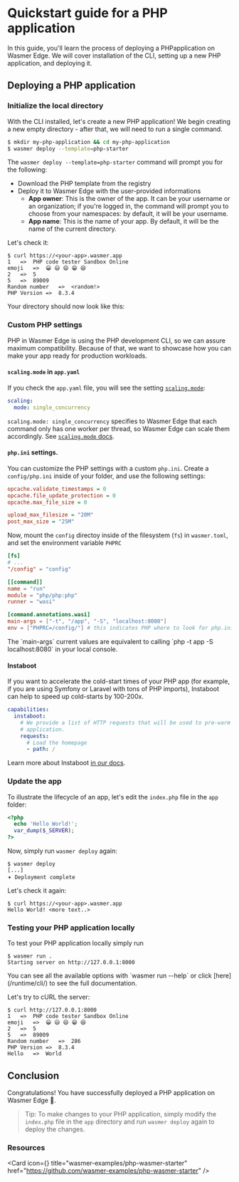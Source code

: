 
# Quickstart guide for a PHP application

In this guide, you'll learn the process of deploying a PHPapplication on Wasmer Edge.
We will cover installation of the CLI, setting up a new PHP application, and deploying it.

## Deploying a PHP application 

<Steps>

<Install />

<CliVersionCallout />

### Initialize the local directory 

With the CLI installed, let's create a new PHP application! We begin 
creating a new empty directory - after that, we will need to run a single command. 

```bash
$ mkdir my-php-application && cd my-php-application
$ wasmer deploy --template=php-starter
```

The `wasmer deploy --template=php-starter` command will prompt you for the following:

- Download the PHP template from the registry 
- Deploy it to Wasmer Edge with the user-provided informations
  - **App owner**: This is the owner of the app. It can be your username
    or an organization; if you're logged in, the command will prompt you to
    choose from your namespaces: by default, it will be your username.
  - **App name**: This is the name of your app. By default, it will be the name
    of the current directory. 

Let's check it: 
```shell
$ curl https://<your-app>.wasmer.app
1	=>	PHP code tester Sandbox Online
emoji	=>	😀 😃 😄 😁 😆
2	=>	5
5	=>	89009
Random number	=>	<random!>
PHP Version	=>	8.3.4
```


Your directory should now look like this:

<FileTree>
  <FileTree.Folder name="app" defaultOpen>
    <FileTree.File name="index.php" />
    <FileTree.File name="info.php" />
  </FileTree.Folder>
  <FileTree.File name="README.md" />
  <FileTree.File name="app.yaml" />
  <FileTree.File name="wasmer.toml" />
</FileTree>

### Custom PHP settings 

PHP in Wasmer Edge is using the PHP development CLI, so we can assure maximum compatibility.
Because of that, we want to showcase how you can make your app ready for production workloads.

#### `scaling.mode` in `app.yaml`

If you check the `app.yaml` file, you will see the setting [`scaling.mode`](https://github.com/wasmer-examples/php-wasmer-starter/blob/main/app.yaml#L5-L6):

```yaml copy /single_concurrency/
scaling:
  mode: single_concurrency
```

`scaling.mode: single_concurrency` specifies to Wasmer Edge that each command only has one worker per thread, so Wasmer Edge can scale them accordingly. See [`scaling.mode` docs](/edge/configuration#scalingmode).

#### `php.ini` settings.

You can customize the PHP settings with a custom `php.ini`.
Create a `config/php.ini` inside of your folder, and use the following settings:

```ini filename="config/php.ini" copy
opcache.validate_timestamps = 0
opcache.file_update_protection = 0
opcache.max_file_size = 0

upload_max_filesize = "20M"
post_max_size = "25M"
```

Now, mount the `config` directoy inside of the filesystem (`fs`) in `wasmer.toml`, and set the
environment variable `PHPRC`

```toml filename="wasmer.toml" /config/ /PHPRC/
[fs]
# ...
"/config" = "config"

[[command]]
name = "run"
module = "php/php:php"
runner = "wasi"

[command.annotations.wasi]
main-args = ["-t", "/app", "-S", "localhost:8080"]
env = ["PHPRC=/config/"] # this indicates PHP where to look for php.ini
```

<Callout type="info">
The `main-args` current values are equivalent to calling `php -t app -S localhost:8080` in your local console.
</Callout>

#### Instaboot

If you want to accelerate the cold-start times of your PHP app (for example, if you are using Symfony or Laravel with tons of PHP imports), Instaboot can help to
speed up cold-starts by 100-200x.

```yaml filename="app.yaml"
capabilities:
  instaboot:
    # We provide a list of HTTP requests that will be used to pre-warm the
    # application.
    requests:
      # Load the homepage
      - path: /
```

Learn more about Instaboot [in our docs](/edge/learn/instaboot).


### Update the app 

To illustrate the lifecycle of an app, let's edit the `index.php` file 
in the `app` folder: 

```php copy filename="app/index.php"
<?php 
  echo 'Hello World!';   
  var_dump($_SERVER); 
?>
```

Now, simply run `wasmer deploy` again:

```shell
$ wasmer deploy
[...]
𖥔 Deployment complete
```

Let's check it again:
```shell
$ curl https://<your-app>.wasmer.app
Hello World! <more text..>
```

### Testing your PHP application locally
To test your PHP application locally simply run

```shell copy
$ wasmer run .
Starting server on http://127.0.0.1:8000
````

<Callout type="info" emoji="ℹ️">
  You can see all the available options with `wasmer run --help` or click
  [here](/runtime/cli/) to see the full documentation. 
</Callout>


Let's try to cURL the server:

```shell copy
$ curl http://127.0.0.1:8000
1	=>	PHP code tester Sandbox Online
emoji	=>	😀 😃 😄 😁 😆
2	=>	5
5	=>	89009
Random number	=>	286
PHP Version	=>	8.3.4
Hello	=>	World
```

</Steps>

## Conclusion

Congratulations! You have successfully deployed a PHP application on Wasmer Edge 🚀.

> Tip: To make changes to your PHP application, simply modify the `index.php` file
> in the `app` directory and run `wasmer deploy` again to deploy the changes.


### Resources

<Card
  icon={<GitHubLogo />}
  title="wasmer-examples/php-wasmer-starter"
  href="https://github.com/wasmer-examples/php-wasmer-starter"
/>
